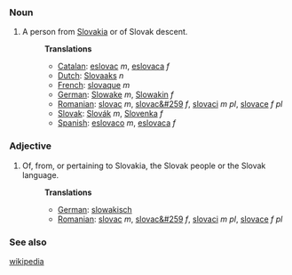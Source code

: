 ===Noun===
#A person from [[Slovakia]] or of Slovak descent.
#:'''Translations'''
#:*[[Catalan]]: [[eslovac]] ''m'', [[eslovaca]] ''f''
#:*[[Dutch]]: [[Slovaaks]] ''n''
#:*[[French]]: [[slovaque]] ''m''
#:*[[German]]: [[Slowake]] ''m'', [[Slowakin]] ''f''
#:*[[Romanian]]: [[slovac]] ''m'', [[slovac&#259]] ''f'', [[slovaci]] ''m pl'', [[slovace]] ''f pl''
#:*[[Slovak]]: [[Slovák]] ''m'', [[Slovenka]] ''f''
#:*[[Spanish]]: [[eslovaco]] ''m'', [[eslovaca]] ''f''

===Adjective===
#Of, from, or pertaining to Slovakia, the Slovak people or the Slovak language.
#:'''Translations'''
#:*[[German]]: [[slowakisch]]
#:*[[Romanian]]: [[slovac]] ''m'', [[slovac&#259]] ''f'', [[slovaci]] ''m pl'', [[slovace]] ''f pl''

===See also===
[[w:slovak|wikipedia]]